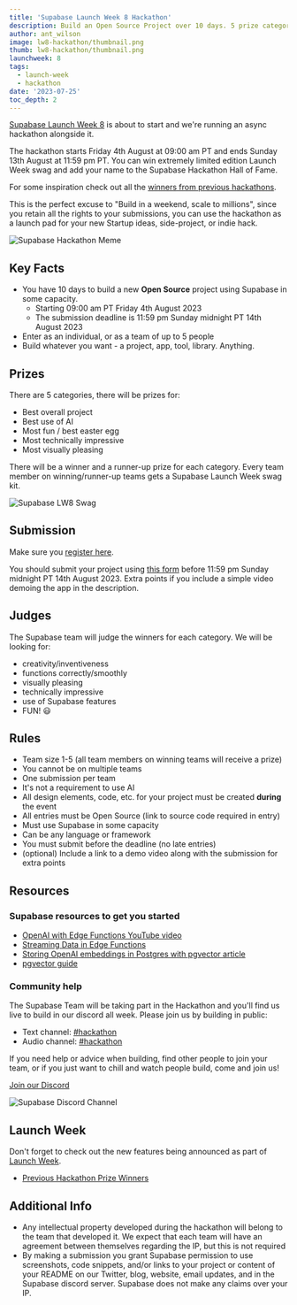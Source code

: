 ```yaml
---
title: 'Supabase Launch Week 8 Hackathon'
description: Build an Open Source Project over 10 days. 5 prize categories.
author: ant_wilson
image: lw8-hackathon/thumbnail.png
thumb: lw8-hackathon/thumbnail.png
launchweek: 8
tags:
  - launch-week
  - hackathon
date: '2023-07-25'
toc_depth: 2
---
```


[Supabase Launch Week 8](https://supabase.com/launch-week) is about to start and we're running an async hackathon alongside it.

The hackathon starts Friday 4th August at 09:00 am PT and ends Sunday 13th August at 11:59 pm PT. You can win extremely limited edition Launch Week swag and add your name to the Supabase Hackathon Hall of Fame.

For some inspiration check out all the [winners from previous hackathons](https://supabase.com/blog/tags/hackathon).

This is the perfect excuse to "Build in a weekend, scale to millions", since you retain all the rights to your submissions, you can use the hackathon as a launch pad for your new Startup ideas, side-project, or indie hack.

![Supabase Hackathon Meme](/images/blog/lw8-hackathon/supabase-hackathon-meme.png)

## Key Facts

- You have 10 days to build a new **Open Source** project using Supabase in some capacity.
  - Starting 09:00 am PT Friday 4th August 2023
  - The submission deadline is 11:59 pm Sunday midnight PT 14th August 2023
- Enter as an individual, or as a team of up to 5 people
- Build whatever you want - a project, app, tool, library. Anything.

## Prizes

There are 5 categories, there will be prizes for:

- Best overall project
- Best use of AI
- Most fun / best easter egg
- Most technically impressive
- Most visually pleasing

There will be a winner and a runner-up prize for each category. Every team member on winning/runner-up teams gets a Supabase Launch Week swag kit.

![Supabase LW8 Swag](/images/blog/lw8-hackathon/swag.png)

## Submission

Make sure you [register here](https://www.madewithsupabase.com/launch-week-8).

You should submit your project using [this form](https://www.madewithsupabase.com/launch-week-8) before 11:59 pm Sunday midnight PT 14th August 2023. Extra points if you include a simple video demoing the app in the description.

## Judges

The Supabase team will judge the winners for each category.
We will be looking for:

- creativity/inventiveness
- functions correctly/smoothly
- visually pleasing
- technically impressive
- use of Supabase features
- FUN! 😃

## Rules

- Team size 1-5 (all team members on winning teams will receive a prize)
- You cannot be on multiple teams
- One submission per team
- It's not a requirement to use AI
- All design elements, code, etc. for your project must be created **during** the event
- All entries must be Open Source (link to source code required in entry)
- Must use Supabase in some capacity
- Can be any language or framework
- You must submit before the deadline (no late entries)
- (optional) Include a link to a demo video along with the submission for extra points

## Resources

### Supabase resources to get you started

- [OpenAI with Edge Functions YouTube video](https://www.youtube.com/watch?v=29p8kIqyU_Y)
- [Streaming Data in Edge Functions](https://www.youtube.com/watch?v=9N66JBRLNYU)
- [Storing OpenAI embeddings in Postgres with pgvector article](https://supabase.com/blog/openai-embeddings-postgres-vector)
- [pgvector guide](https://supabase.com/docs/guides/database/extensions/pgvector)

### Community help

The Supabase Team will be taking part in the Hackathon and you'll find us live to build in our discord all week. Please join us by building in public:

- Text channel: [#hackathon](https://discord.gg/UYyweApy)
- Audio channel: [#hackathon](https://discord.gg/Vj3mTPwH)

If you need help or advice when building, find other people to join your team, or if you just want to chill and watch people build, come and join us!

[Join our Discord](https://discord.supabase.com/)

![Supabase Discord Channel](/images/blog/lw7-hackathon/discord.png)

## Launch Week

Don't forget to check out the new features being announced as part of [Launch Week](https://supabase.com/launch-week).

- [Previous Hackathon Prize Winners](https://supabase.com/blog/tags/hackathon)

## Additional Info

- Any intellectual property developed during the hackathon will belong to the team that developed it. We expect that each team will have an agreement between themselves regarding the IP, but this is not required
- By making a submission you grant Supabase permission to use screenshots, code snippets, and/or links to your project or content of your README on our Twitter, blog, website, email updates, and in the Supabase discord server. Supabase does not make any claims over your IP.
